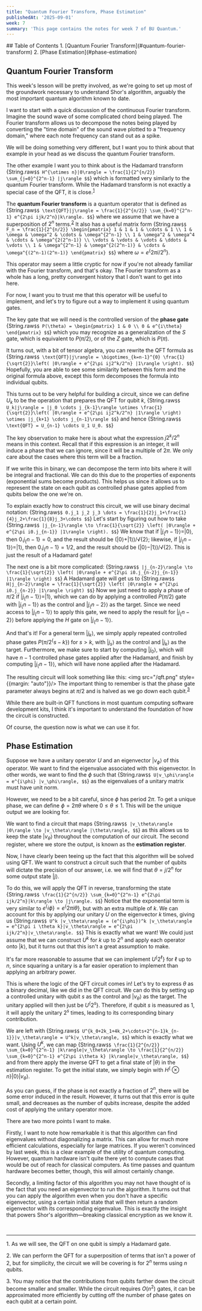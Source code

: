 ```yaml
---
title: "Quantum Fourier Transform, Phase Estimation"
publishedAt: '2025-09-01'
week: 7
summary: 'This page contains the notes for week 7 of BU Quantum.'
---
```

<KatexSpan>
## Table of Contents
1. [Quantum Fourier Transform](#quantum-fourier-transform)
2. [Phase Estimation](#phase-estimation)

## Quantum Fourier Transform
This week's lesson will be pretty involved, as we're going to set up most of the groundwork necessary to understand Shor's algorithm, arguably the most important quantum algorithm known to date.

I want to start with a quick discussion of the continuous Fourier transform. Imagine the sound wave of some complicated chord being played. The Fourier transform allows us to decompose the notes being played by converting the "time domain" of the sound wave plotted to a "frequency domain," where each note frequency can stand out as a spike.

We will be doing something very different, but I want you to think about that example in your head as we discuss the quantum Fourier transform.

The other example I want you to think about is the Hadamard transform
{String.raw`$$
H^{\otimes n}|0\rangle = \frac{1}{2^{n/2}} \sum_{j=0}^{2^n-1} |j\rangle
$$`}
which is formatted very similarly to the quantum Fourier transform. While the Hadamard transform is not exactly a special case of the QFT, it is close.<sup><a href="#foot1">1</a></sup>

The **quantum Fourier transform** is a quantum operator that is defined as
{String.raw`$$
\text{QFT}|j\rangle = \frac{1}{2^{n/2}} \sum_{k=0}^{2^n-1} e^{2\pi ijk/2^n}|k\rangle.
$$`}
where we assume that we have a superposition of $2^n$ terms.<sup><a href="#foot2">2</a></sup> It also has a useful matrix form
{String.raw`$$
F_n = \frac{1}{2^{n/2}} \begin{pmatrix}
1 & 1 & 1 & \cdots & 1 \\
1 & \omega & \omega^2 & \cdots & \omega^{2^n-1} \\
1 & \omega^2 & \omega^4 & \cdots & \omega^{2(2^n-1)} \\
\vdots & \vdots & \vdots & \ddots & \vdots \\
1 & \omega^{2^n-1} & \omega^{2(2^n-1)} & \cdots & \omega^{(2^n-1)(2^n-1)}
\end{pmatrix}
$$`}
where $\omega = e^\{2\pi i/2^n\}$.

This operator may seem a little cryptic for now if you're not already familiar with the Fourier transform, and that's okay. The Fourier transform as a whole has a long, pretty convergent history that I don't want to get into here.

For now, I want you to trust me that this operator will be useful to implement, and let's try to figure out a way to implement it using quantum gates.

The key gate that we will need is the controlled version of the **phase gate**
{String.raw`$$
P(\theta) = \begin{pmatrix}
1 & 0 \\
0 & e^{i\theta}
\end{pmatrix}
$$`}
which you may recognize as a generalization of the $S$ gate, which is equivalent to $P(\pi/2)$, or of the $Z$ gate, which is $P(\pi)$.

It turns out, with a bit of tensor algebra, you can rewrite the QFT formula as
{String.raw`$$
\text{QFT}|j\rangle = \bigotimes_{k=n-1}^{0} \frac{1}{\sqrt{2}}\left( |0\rangle + e^{2\pi ij2^k/2^n} |1\rangle \right).
$$`}
Hopefully, you are able to see some similarity between this form and the original formula above, except this form decomposes the formula into individual qubits.

This turns out to be very helpful for building a circuit, since we can define $U_k$ to be the operation that prepares the QFT for qubit $k$, 
{String.raw`$$
U_k|j\rangle = |j_0 \cdots j_{k-1}\rangle \otimes \frac{1}{\sqrt{2}}\left( |0\rangle + e^{2\pi ij2^k/2^n} |1\rangle \right) \otimes |j_{k+1} \cdots j_{n-1}\rangle
$$`}
and hence
{String.raw`$$
\text{QFT} = U_{n-1} \cdots U_1 U_0.
$$`}

The key observation to make here is about what the expression $j2^k/2^n$ means in this context. Recall that if this expression is an integer, it will induce a phase that we can ignore, since it will be a multiple of $2\pi$. We only care about the cases where this term will be a fraction.

If we write this in binary, we can decompose the term into bits where it will be integral and fractional. We can do this due to the properties of exponents (exponential sums become products). This helps us since it allows us to represent the state on each qubit as controlled phase gates applied from qubits below the one we're on.

To explain exactly how to construct this circuit, we will use binary decimal notation:
{String.raw`$$
0.j_1 j_2 j_3 \dots = \frac{1}{2}j_1+\frac{1}{4}j_2+\frac{1}{8}j_3+\cdots
$$`}
Let's start by figuring out how to take
{String.raw`$$
|j_{n-1}\rangle \to \frac{1}{\sqrt{2}} \left( |0\rangle + e^{2\pi i0.j_{n-1}} |1\rangle \right).
$$`}
We know that if $|j_\{n-1\}\rangle=|0\rangle$, then $0.j_\{n-1\} = 0$, and the result should be $(|0\rangle+|1\rangle)/\sqrt\{2\}$; likewise, if $|j_\{n-1\}\rangle=|1\rangle$, then $0.j_\{n-1\} = 1/2$, and the result should be $(|0\rangle-|1\rangle)/\sqrt\{2\}$. This is just the result of a Hadamard gate!

The next one is a bit more complicated:
{String.raw`$$
|j_{n-2}\rangle \to \frac{1}{\sqrt{2}} \left( |0\rangle + e^{2\pi i0.j_{n-2}j_{n-1}} |1\rangle \right)
$$`}
A Hadamard gate will get us to
{String.raw`$$
H|j_{n-2}\rangle = \frac{1}{\sqrt{2}} \left( |0\rangle + e^{2\pi i0.j_{n-2}} |1\rangle \right)
$$`}
Now we just need to apply a phase of $\pi/2$ if $|j_\{n-1\}\rangle = |1\rangle$, which we can do by applying a controlled $P(\pi/2)$ gate with $|j_\{n-1\}\rangle$ as the control and $|j_\{n-2\}\rangle$ as the target. Since we need access to $|j_\{n-1\}\rangle$ to apply this gate, we need to apply the result for $|j_\{n-2\}\rangle$ before applying the $H$ gate on $|j_\{n-1\}\rangle$.

And that's it! For a general term $|j_k\rangle$, we simply apply repeated controlled phase gates $P(\pi/2^\{s-k\})$ for $s > k$, with $|j_s\rangle$ as the control and $|j_k\rangle$ as the target. Furthermore, we make sure to start by computing $|j_0\rangle$, which will have $n-1$ controlled phase gates applied after the Hadamard, and finish by computing $|j_\{n-1\}\rangle$, which will have none applied after the Hadamard.

The resulting circuit will look something like this:
<img src="/qft.png" style={{margin: "auto"}}/>
The important thing to remember is that the phase gate parameter always begins at $\pi/2$ and is halved as we go down each qubit.<sup><a href="#foot3">3</a></sup>

While there are built-in QFT functions in most quantum computing software development kits, I think it's important to understand the foundation of how the circuit is constructed.

Of course, the question now is what we can use it for.

## Phase Estimation
Suppose we have a unitary operator $U$ and an eigenvector $|v_\phi\rangle$ of this operator. We want to find the eigenvalue associated with this eigenvector. In other words, we want to find the $\phi$ such that
{String.raw`$$
U|v_\phi\rangle = e^{i\phi} |v_\phi\rangle,
$$`}
as the eigenvalues of a unitary matrix must have unit norm.

However, we need to be a bit careful, since $\phi$ has period $2\pi$. To get a unique phase, we can define $\phi=2\pi\theta$ where $0 \leq \theta \leq 1$. This will be the unique output we are looking for.

We want to find a circuit that maps
{String.raw`$$
|v_\theta\rangle |0\rangle \to |v_\theta\rangle |\theta\rangle,
$$`}
as this allows us to keep the state $|v_\theta\rangle$ throughout the computation of our circuit. The second register, where we store the output, is known as the **estimation register**.

Now, I have clearly been teeing up the fact that this algorithm will be solved using QFT. We want to construct a circuit such that the number of qubits will dictate the precision of our answer, i.e. we will find that $\theta = j/2^n$ for some output state $|j\rangle$.

To do this, we will apply the QFT in reverse, transforming the state
{String.raw`$$
\frac{1}{2^{n/2}} \sum_{k=0}^{2^n-1} e^{2\pi ijk/2^n}|k\rangle \to |j\rangle.
$$`}
Notice that the exponential term is very similar to $e^\{i\phi\} = e^\{2\pi i\theta\}$, but with an extra multiple of $k$. We can account for this by applying our unitary $U$ on the eigenvector $k$ times, giving us
{String.raw`$$
U^k |v_\theta\rangle = (e^{i\phi})^k |v_\theta\rangle = e^{2\pi i \theta k}|v_\theta\rangle = e^{2\pi ijk/2^n}|v_\theta\rangle.
$$`}
This is exactly what we want! We could just assume that we can construct $U^k$ for $k$ up to $2^n$ and apply each operator onto $|k\rangle$, but it turns out that this isn't a great assumption to make.

It's far more reasonable to assume that we can implement $U^\{2^\ell\}$ for $\ell$ up to $n$, since squaring a unitary is a far easier operation to implement than applying an arbitrary power.

This is where the logic of the QFT circuit comes in! Let's try to express $\theta$ as a binary decimal, like we did in the QFT circuit. We can do this by setting up a controlled unitary with qubit $s$ as the control and $|v_\theta\rangle$ as the target. The unitary applied will then just be $U^\{2^s\}$. Therefore, if qubit $s$ is measured as $1$, it will apply the unitary $2^s$ times, leading to its corresponding binary contribution.

We are left with
{String.raw`$$
U^{k_0+2k_1+4k_2+\cdots+2^{n-1}k_{n-1}}|v_\theta\rangle = U^k|v_\theta\rangle,
$$`}
which is exactly what we want. Using $U^k$, we can map
{String.raw`$$
\frac{1}{2^{n/2}} \sum_{k=0}^{2^n-1} |k\rangle|v_\theta\rangle \to \frac{1}{2^{n/2}} \sum_{k=0}^{2^n-1} e^{2\pi i\theta k} |k\rangle|v_\theta\rangle,
$$`}
and from there apply the inverse QFT to get a final state of $|\theta\rangle$ in the estimation register. To get the initial state, we simply begin with $H^\{\otimes n\}|0\rangle|v_\theta\rangle$.

As you can guess, if the phase is not exactly a fraction of $2^n$, there will be some error induced in the result. However, it turns out that this error is quite small, and decreases as the number of qubits increase, despite the added cost of applying the unitary operator more.

There are two more points I want to make. 

Firstly, I want to note how remarkable it is that this algorithm can find eigenvalues without diagonalizing a matrix. This can allow for much more efficient calculations, especially for large matrices. If you weren't convinced by last week, this is a clear example of the utility of quantum computing. However, quantum hardware isn't quite there yet to compute cases that would be out of reach for classical computers. As time passes and quantum hardware becomes better, though, this will almost certainly change.

Secondly, a limiting factor of this algorithm you may not have thought of is the fact that you need an eigenvector to run the algorithm. It turns out that you can apply the algorithm even when you don't have a specific eigenvector, using a certain initial state that will then return a random eigenvector with its corresponding eigenvalue. This is exactly the insight that powers Shor's algorithm—breaking classical encryption as we know it.

<br/>
<hr style={{width: "40%"}}/>

<a name="foot1">1</a>. As we will see, the QFT on one qubit is simply a Hadamard gate.

<a name="foot2">2</a>. We can perform the QFT for a superposition of terms that isn't a power of 2, but for simplicity, the circuit we will be covering is for $2^n$ terms using $n$ qubits.

<a name="foot3">3</a>. You may notice that the contributions from qubits farther down the circuit become smaller and smaller. While the circuit requires $O(n^2)$ gates, it can be approximated more efficiently by cutting off the number of phase gates on each qubit at a certain point.
</KatexSpan>